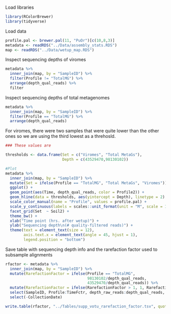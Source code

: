 Load libraries
```r
library(RColorBrewer)
library(tidyverse)
```

Load data
```r
profile.pal <- brewer.pal(11, "PuOr")[c(10,8,3)]
metadata <- readRDS("../Data/assembly_stats.RDS")
map <- readRDS("../Data/wetup_map.RDS")
```

Inspect sequencing depths of viromes
```r
metadata %>% 
  inner_join(map, by = "SampleID") %>% 
  filter(Profile != "TotalMG") %>% 
  arrange(depth_qual_reads) %>% 
  filter
```

Inspect sequencing depths of total metagenomes
```r
metadata %>% 
  inner_join(map, by = "SampleID") %>% 
  filter(Profile == "TotalMG") %>% 
  arrange(depth_qual_reads)
```

For viromes, there were two samples that were quite lower than the other ones so we are using the third lowest as a threhosld.
```r
### These values are 

thresholds <- data.frame(Set = c("Viromes", "Total MetaGs"),
                         Depth = c(43529470,98130102))

#Plot
metadata %>% 
  inner_join(map, by = "SampleID") %>% 
  mutate(Set = ifelse(Profile == "TotalMG", "Total MetaGs", "Viromes")) %>% 
  ggplot() +
  geom_point(aes(Time, depth_qual_reads, color = Profile2)) +
  geom_hline(data = thresholds, aes(yintercept = Depth), linetype = 2) +
  scale_color_manual(name = "Profile", values = profile.pal) +
  scale_y_continuous(labels = scales::unit_format(unit = "M", scale = 1e-6 ,accuracy = 1)) +
  facet_grid(Set  ~ Soil2) +
  theme_bw() +
  xlab("Time point (hrs. after wetup)") +
  ylab("Sequencing depth\n(# quality-filtered reads)") +
  theme(text = element_text(size = 12),
        axis.text.x = element_text(angle = 45, hjust = 1),
        legend.position = "bottom")
```

Save table with sequencing depth info and the rarefaction factor used to subsample alignments
```r
rfactor <- metadata %>% 
  inner_join(map, by = "SampleID") %>% 
  mutate(RarefactionFactor = ifelse(Profile == "TotalMG",
                                    98130102/depth_qual_reads,
                                    43529470/depth_qual_reads)) %>% 
  mutate(RarefactionFactor = ifelse(RarefactionFactor > 1, 1, RarefactionFactor)) %>% 
  select(SampleID, Profile:TimeFctr, depth_raw_reads:depth_qual_reads, RarefactionFactor) %>% 
  select(-CollectionDate)

write.table(rfactor, "../Tables/supp_votu_rarefaction_factor.tsv", quote = F, sep = "\t", row.names = F)
```

